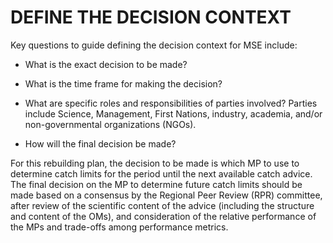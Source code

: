 # DEFINE THE DECISION CONTEXT {#sec:decision-context}

Key questions to guide defining the decision context for MSE include:

* What is the exact decision to be made?

* What is the time frame for making the decision?

* What are specific roles and responsibilities of parties involved? Parties include Science, Management, First Nations, industry, academia, and/or non-governmental organizations (NGOs).

* How will the final decision be made?

For this rebuilding plan, the decision to be made is which MP to use to determine catch limits for the period until the next available catch advice.
The final decision on the MP to determine future catch limits should be made based on a consensus by the Regional Peer Review (RPR) committee, after review of the scientific content of the advice (including the structure and content of the OMs), and consideration of the relative performance of the MPs and trade-offs among performance metrics.

